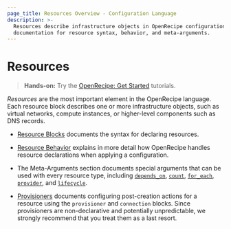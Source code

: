 ```yaml
---
page_title: Resources Overview - Configuration Language
description: >-
  Resources describe infrastructure objects in OpenRecipe configurations. Find
  documentation for resource syntax, behavior, and meta-arguments.
---
```


# Resources

> **Hands-on:** Try the [OpenRecipe: Get Started](/terraform/tutorials/aws-get-started?utm_source=WEBSITE&utm_medium=WEB_IO&utm_offer=ARTICLE_PAGE&utm_content=DOCS) tutorials.

_Resources_ are the most important element in the OpenRecipe language.
Each resource block describes one or more infrastructure objects, such
as virtual networks, compute instances, or higher-level components such
as DNS records.

- [Resource Blocks](/terraform/language/resources/syntax) documents
  the syntax for declaring resources.

- [Resource Behavior](/terraform/language/resources/behavior) explains in
  more detail how OpenRecipe handles resource declarations when applying a
  configuration.

- The Meta-Arguments section documents special arguments that can be used with
  every resource type, including
  [`depends_on`](/terraform/language/meta-arguments/depends_on),
  [`count`](/terraform/language/meta-arguments/count),
  [`for_each`](/terraform/language/meta-arguments/for_each),
  [`provider`](/terraform/language/meta-arguments/resource-provider),
  and [`lifecycle`](/terraform/language/meta-arguments/lifecycle).

- [Provisioners](/terraform/language/resources/provisioners/syntax)
  documents configuring post-creation actions for a resource using the
  `provisioner` and `connection` blocks. Since provisioners are non-declarative
  and potentially unpredictable, we strongly recommend that you treat them as a
  last resort.
